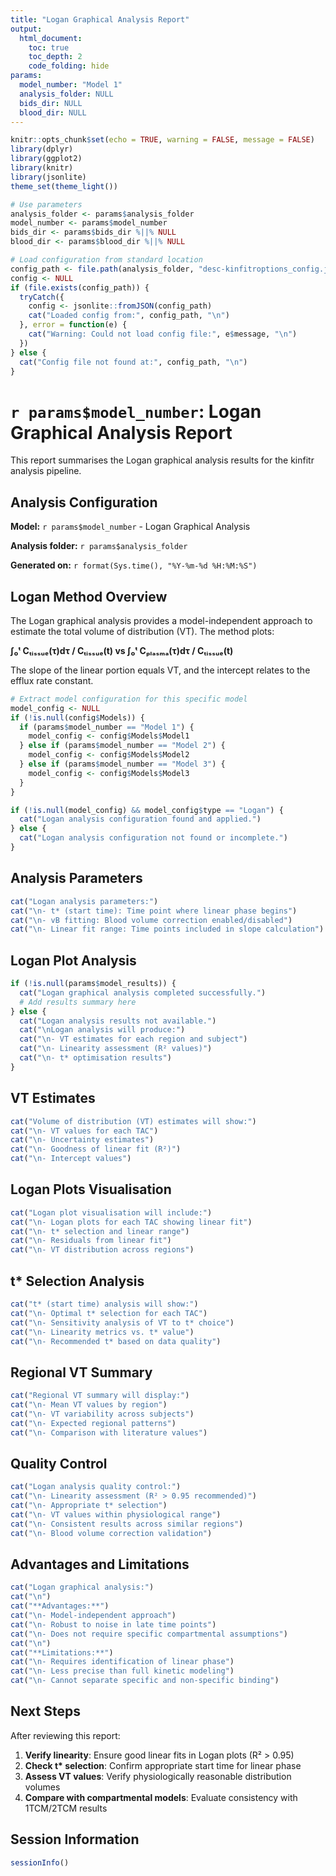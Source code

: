```yaml
---
title: "Logan Graphical Analysis Report"
output: 
  html_document:
    toc: true
    toc_depth: 2
    code_folding: hide
params:
  model_number: "Model 1"
  analysis_folder: NULL
  bids_dir: NULL
  blood_dir: NULL
---
```


```r
knitr::opts_chunk$set(echo = TRUE, warning = FALSE, message = FALSE)
library(dplyr)
library(ggplot2)
library(knitr)
library(jsonlite)
theme_set(theme_light())

# Use parameters
analysis_folder <- params$analysis_folder
model_number <- params$model_number
bids_dir <- params$bids_dir %||% NULL
blood_dir <- params$blood_dir %||% NULL

# Load configuration from standard location
config_path <- file.path(analysis_folder, "desc-kinfitroptions_config.json")
config <- NULL
if (file.exists(config_path)) {
  tryCatch({
    config <- jsonlite::fromJSON(config_path)
    cat("Loaded config from:", config_path, "\n")
  }, error = function(e) {
    cat("Warning: Could not load config file:", e$message, "\n")
  })
} else {
  cat("Config file not found at:", config_path, "\n")
}
```

# `r params$model_number`: Logan Graphical Analysis Report

This report summarises the Logan graphical analysis results for the kinfitr analysis pipeline.

## Analysis Configuration

**Model:** `r params$model_number` - Logan Graphical Analysis

**Analysis folder:** `r params$analysis_folder`

**Generated on:** `r format(Sys.time(), "%Y-%m-%d %H:%M:%S")`

## Logan Method Overview

The Logan graphical analysis provides a model-independent approach to estimate the total volume of distribution (VT). The method plots:

**∫₀ᵗ Cₜᵢₛₛᵤₑ(τ)dτ / Cₜᵢₛₛᵤₑ(t) vs ∫₀ᵗ Cₚₗₐₛₘₐ(τ)dτ / Cₜᵢₛₛᵤₑ(t)**

The slope of the linear portion equals VT, and the intercept relates to the efflux rate constant.

```r
# Extract model configuration for this specific model
model_config <- NULL
if (!is.null(config$Models)) {
  if (params$model_number == "Model 1") {
    model_config <- config$Models$Model1
  } else if (params$model_number == "Model 2") {
    model_config <- config$Models$Model2
  } else if (params$model_number == "Model 3") {
    model_config <- config$Models$Model3
  }
}

if (!is.null(model_config) && model_config$type == "Logan") {
  cat("Logan analysis configuration found and applied.")
} else {
  cat("Logan analysis configuration not found or incomplete.")
}
```

## Analysis Parameters

```r
cat("Logan analysis parameters:")
cat("\n- t* (start time): Time point where linear phase begins")
cat("\n- vB fitting: Blood volume correction enabled/disabled")
cat("\n- Linear fit range: Time points included in slope calculation")
```

## Logan Plot Analysis

```r
if (!is.null(params$model_results)) {
  cat("Logan graphical analysis completed successfully.")
  # Add results summary here
} else {
  cat("Logan analysis results not available.")
  cat("\nLogan analysis will produce:")
  cat("\n- VT estimates for each region and subject")
  cat("\n- Linearity assessment (R² values)")
  cat("\n- t* optimisation results")
}
```

## VT Estimates

```r
cat("Volume of distribution (VT) estimates will show:")
cat("\n- VT values for each TAC")
cat("\n- Uncertainty estimates")
cat("\n- Goodness of linear fit (R²)")
cat("\n- Intercept values")
```

## Logan Plots Visualisation

```r
cat("Logan plot visualisation will include:")
cat("\n- Logan plots for each TAC showing linear fit")
cat("\n- t* selection and linear range")
cat("\n- Residuals from linear fit")
cat("\n- VT distribution across regions")
```

## t* Selection Analysis

```r
cat("t* (start time) analysis will show:")
cat("\n- Optimal t* selection for each TAC")
cat("\n- Sensitivity analysis of VT to t* choice")
cat("\n- Linearity metrics vs. t* value")
cat("\n- Recommended t* based on data quality")
```

## Regional VT Summary

```r
cat("Regional VT summary will display:")
cat("\n- Mean VT values by region")
cat("\n- VT variability across subjects")
cat("\n- Expected regional patterns")
cat("\n- Comparison with literature values")
```

## Quality Control

```r
cat("Logan analysis quality control:")
cat("\n- Linearity assessment (R² > 0.95 recommended)")
cat("\n- Appropriate t* selection")
cat("\n- VT values within physiological range")
cat("\n- Consistent results across similar regions")
cat("\n- Blood volume correction validation")
```

## Advantages and Limitations

```r
cat("Logan graphical analysis:")
cat("\n")
cat("**Advantages:**")
cat("\n- Model-independent approach")
cat("\n- Robust to noise in late time points")
cat("\n- Does not require specific compartmental assumptions")
cat("\n")
cat("**Limitations:**")
cat("\n- Requires identification of linear phase")
cat("\n- Less precise than full kinetic modeling")
cat("\n- Cannot separate specific and non-specific binding")
```

## Next Steps

After reviewing this report:

1. **Verify linearity**: Ensure good linear fits in Logan plots (R² > 0.95)
2. **Check t* selection**: Confirm appropriate start time for linear phase
3. **Assess VT values**: Verify physiologically reasonable distribution volumes
4. **Compare with compartmental models**: Evaluate consistency with 1TCM/2TCM results

## Session Information

```r
sessionInfo()
```